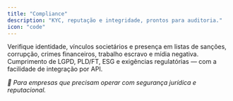 ```yaml
---
title: "Compliance"
description: "KYC, reputação e integridade, prontos para auditoria."
icon: "code"
---
```


Verifique identidade, vínculos societários e presença em listas de sanções, corrupção, crimes financeiros, trabalho escravo e mídia negativa. Cumprimento de LGPD, PLD/FT, ESG e exigências regulatórias — com a facilidade de integração por API.

_🔎 Para empresas que precisam operar com segurança jurídica e reputacional._